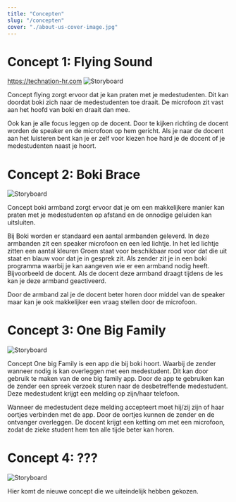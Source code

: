 ```yaml
---
title: "Concepten"
slug: "/concepten"
cover: "./about-us-cover-image.jpg"
---
```


# Concept 1: Flying Sound
https://technation-hr.com
![Storyboard](https://technation-hr.com/images/concepten/concept1.png "concept storyboard")

Concept flying zorgt ervoor dat je kan praten met je medestudenten. Dit kan doordat boki zich naar de medestudenten toe draait. 
De microfoon zit vast aan het hoofd van boki en draait dan mee. 

Ook kan je alle focus leggen op de docent. Door te kijken richting de docent worden de speaker en de microfoon op hem gericht.
Als je naar de docent aan het luisteren bent kan je er zelf voor kiezen hoe hard je de docent of je medestudenten naast je hoort.



# Concept 2: Boki Brace
![Storyboard](https://technation-hr.com/images/concepten/concept2.png "concept storyboard")

Concept boki armband zorgt ervoor dat je om een makkelijkere manier kan praten met je medestudenten op afstand en de onnodige geluiden kan uitsluiten. 

Bij Boki worden er standaard een aantal armbanden geleverd. In deze armbanden zit een speaker microfoon en een led lichtje.
In het led lichtje zitten een aantal kleuren Groen staat voor beschikbaar rood voor dat die uit staat en blauw voor dat je in gesprek zit. 
Als zender zit je in een boki programma waarbij je kan aangeven wie er een armband nodig heeft. Bijvoorbeeld de docent. Als de docent deze armband draagt tijdens de les kan je deze armband geactiveerd. 

Door de armband zal je de docent beter horen door middel van de speaker maar kan je ook makkelijker een vraag stellen door de microfoon.



# Concept 3: One Big Family
![Storyboard](https://technation-hr.com/images/concepten/concept3.png "concept storyboard")

Concept One big Family is een app die bij boki hoort. Waarbij de zender wanneer nodig is kan overleggen met een medestudent. Dit kan door gebruik te maken van de one big family app. Door de app te gebruiken kan de zender een spreek verzoek sturen naar de desbetreffende medestudent. Deze medestudent krijgt een melding op zijn/haar telefoon.

Wanneer de medestudent deze melding accepteert moet hij/zij zijn of haar oortjes verbinden met de app. Door de oortjes kunnen de zender en de ontvanger overleggen. De docent krijgt een ketting om met een microfoon, zodat de zieke student hem ten alle tijde beter kan horen.

# Concept 4: ???
![Storyboard](https://technation-hr.com/images/concepten/concept3.png "concept storyboard")

Hier komt de nieuwe concept die we uiteindelijk hebben gekozen.
